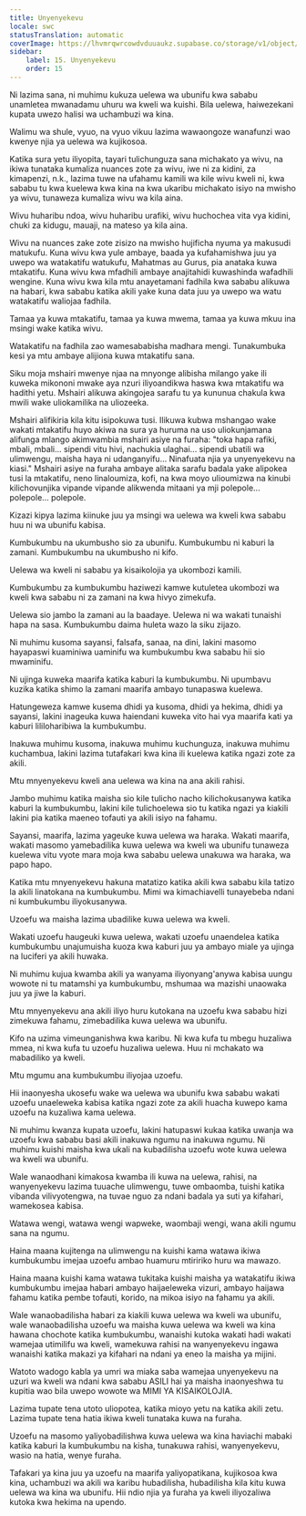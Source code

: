 ```yaml
---
title: Unyenyekevu
locale: swc
statusTranslation: automatic
coverImage: https://lhvmrqwrcowdvduuaukz.supabase.co/storage/v1/object/public/strapi-uploads/small_cover-educacion-fundamental.webp-2d51a7828a2b1309555be27f7e2a61a0.webp
sidebar:
    label: 15. Unyenyekevu
    order: 15
---
```

Ni lazima sana, ni muhimu kukuza uelewa wa ubunifu kwa sababu unamletea mwanadamu uhuru wa kweli wa kuishi. Bila uelewa, haiwezekani kupata uwezo halisi wa uchambuzi wa kina.

Walimu wa shule, vyuo, na vyuo vikuu lazima wawaongoze wanafunzi wao kwenye njia ya uelewa wa kujikosoa.

Katika sura yetu iliyopita, tayari tulichunguza sana michakato ya wivu, na ikiwa tunataka kumaliza nuances zote za wivu, iwe ni za kidini, za kimapenzi, n.k., lazima tuwe na ufahamu kamili wa kile wivu kweli ni, kwa sababu tu kwa kuelewa kwa kina na kwa ukaribu michakato isiyo na mwisho ya wivu, tunaweza kumaliza wivu wa kila aina.

Wivu huharibu ndoa, wivu huharibu urafiki, wivu huchochea vita vya kidini, chuki za kidugu, mauaji, na mateso ya kila aina.

Wivu na nuances zake zote zisizo na mwisho hujificha nyuma ya makusudi matukufu. Kuna wivu kwa yule ambaye, baada ya kufahamishwa juu ya uwepo wa watakatifu watukufu, Mahatmas au Gurus, pia anataka kuwa mtakatifu. Kuna wivu kwa mfadhili ambaye anajitahidi kuwashinda wafadhili wengine. Kuna wivu kwa kila mtu anayetamani fadhila kwa sababu alikuwa na habari, kwa sababu katika akili yake kuna data juu ya uwepo wa watu watakatifu waliojaa fadhila.

Tamaa ya kuwa mtakatifu, tamaa ya kuwa mwema, tamaa ya kuwa mkuu ina msingi wake katika wivu.

Watakatifu na fadhila zao wamesababisha madhara mengi. Tunakumbuka kesi ya mtu ambaye alijiona kuwa mtakatifu sana.

Siku moja mshairi mwenye njaa na mnyonge alibisha milango yake ili kuweka mikononi mwake aya nzuri iliyoandikwa haswa kwa mtakatifu wa hadithi yetu. Mshairi alikuwa akingojea sarafu tu ya kununua chakula kwa mwili wake uliokamilika na uliozeeka.

Mshairi alifikiria kila kitu isipokuwa tusi. Ilikuwa kubwa mshangao wake wakati mtakatifu huyo akiwa na sura ya huruma na uso uliokunjamana alifunga mlango akimwambia mshairi asiye na furaha: "toka hapa rafiki, mbali, mbali... sipendi vitu hivi, nachukia ulaghai... sipendi ubatili wa ulimwengu, maisha haya ni udanganyifu... Ninafuata njia ya unyenyekevu na kiasi." Mshairi asiye na furaha ambaye alitaka sarafu badala yake alipokea tusi la mtakatifu, neno linaloumiza, kofi, na kwa moyo ulioumizwa na kinubi kilichovunjika vipande vipande alikwenda mitaani ya mji polepole... polepole... polepole.

Kizazi kipya lazima kiinuke juu ya msingi wa uelewa wa kweli kwa sababu huu ni wa ubunifu kabisa.

Kumbukumbu na ukumbusho sio za ubunifu. Kumbukumbu ni kaburi la zamani. Kumbukumbu na ukumbusho ni kifo.

Uelewa wa kweli ni sababu ya kisaikolojia ya ukombozi kamili.

Kumbukumbu za kumbukumbu haziwezi kamwe kutuletea ukombozi wa kweli kwa sababu ni za zamani na kwa hivyo zimekufa.

Uelewa sio jambo la zamani au la baadaye. Uelewa ni wa wakati tunaishi hapa na sasa. Kumbukumbu daima huleta wazo la siku zijazo.

Ni muhimu kusoma sayansi, falsafa, sanaa, na dini, lakini masomo hayapaswi kuaminiwa uaminifu wa kumbukumbu kwa sababu hii sio mwaminifu.

Ni ujinga kuweka maarifa katika kaburi la kumbukumbu. Ni upumbavu kuzika katika shimo la zamani maarifa ambayo tunapaswa kuelewa.

Hatungeweza kamwe kusema dhidi ya kusoma, dhidi ya hekima, dhidi ya sayansi, lakini inageuka kuwa haiendani kuweka vito hai vya maarifa kati ya kaburi lililoharibiwa la kumbukumbu.

Inakuwa muhimu kusoma, inakuwa muhimu kuchunguza, inakuwa muhimu kuchambua, lakini lazima tutafakari kwa kina ili kuelewa katika ngazi zote za akili.

Mtu mnyenyekevu kweli ana uelewa wa kina na ana akili rahisi.

Jambo muhimu katika maisha sio kile tulicho nacho kilichokusanywa katika kaburi la kumbukumbu, lakini kile tulichoelewa sio tu katika ngazi ya kiakili lakini pia katika maeneo tofauti ya akili isiyo na fahamu.

Sayansi, maarifa, lazima yageuke kuwa uelewa wa haraka. Wakati maarifa, wakati masomo yamebadilika kuwa uelewa wa kweli wa ubunifu tunaweza kuelewa vitu vyote mara moja kwa sababu uelewa unakuwa wa haraka, wa papo hapo.

Katika mtu mnyenyekevu hakuna matatizo katika akili kwa sababu kila tatizo la akili linatokana na kumbukumbu. Mimi wa kimachiavelli tunayebeba ndani ni kumbukumbu iliyokusanywa.

Uzoefu wa maisha lazima ubadilike kuwa uelewa wa kweli.

Wakati uzoefu haugeuki kuwa uelewa, wakati uzoefu unaendelea katika kumbukumbu unajumuisha kuoza kwa kaburi juu ya ambayo miale ya ujinga na luciferi ya akili huwaka.

Ni muhimu kujua kwamba akili ya wanyama iliyonyang'anywa kabisa uungu wowote ni tu matamshi ya kumbukumbu, mshumaa wa mazishi unaowaka juu ya jiwe la kaburi.

Mtu mnyenyekevu ana akili iliyo huru kutokana na uzoefu kwa sababu hizi zimekuwa fahamu, zimebadilika kuwa uelewa wa ubunifu.

Kifo na uzima vimeunganishwa kwa karibu. Ni kwa kufa tu mbegu huzaliwa mmea, ni kwa kufa tu uzoefu huzaliwa uelewa. Huu ni mchakato wa mabadiliko ya kweli.

Mtu mgumu ana kumbukumbu iliyojaa uzoefu.

Hii inaonyesha ukosefu wake wa uelewa wa ubunifu kwa sababu wakati uzoefu unaeleweka kabisa katika ngazi zote za akili huacha kuwepo kama uzoefu na kuzaliwa kama uelewa.

Ni muhimu kwanza kupata uzoefu, lakini hatupaswi kukaa katika uwanja wa uzoefu kwa sababu basi akili inakuwa ngumu na inakuwa ngumu. Ni muhimu kuishi maisha kwa ukali na kubadilisha uzoefu wote kuwa uelewa wa kweli wa ubunifu.

Wale wanaodhani kimakosa kwamba ili kuwa na uelewa, rahisi, na wanyenyekevu lazima tuuache ulimwengu, tuwe ombaomba, tuishi katika vibanda vilivyotengwa, na tuvae nguo za ndani badala ya suti ya kifahari, wamekosea kabisa.

Watawa wengi, watawa wengi wapweke, waombaji wengi, wana akili ngumu sana na ngumu.

Haina maana kujitenga na ulimwengu na kuishi kama watawa ikiwa kumbukumbu imejaa uzoefu ambao huamuru mtiririko huru wa mawazo.

Haina maana kuishi kama watawa tukitaka kuishi maisha ya watakatifu ikiwa kumbukumbu imejaa habari ambayo haijaeleweka vizuri, ambayo haijawa fahamu katika pembe tofauti, korido, na mikoa isiyo na fahamu ya akili.

Wale wanaobadilisha habari za kiakili kuwa uelewa wa kweli wa ubunifu, wale wanaobadilisha uzoefu wa maisha kuwa uelewa wa kweli wa kina hawana chochote katika kumbukumbu, wanaishi kutoka wakati hadi wakati wamejaa utimilifu wa kweli, wamekuwa rahisi na wanyenyekevu ingawa wanaishi katika makazi ya kifahari na ndani ya eneo la maisha ya mijini.

Watoto wadogo kabla ya umri wa miaka saba wamejaa unyenyekevu na uzuri wa kweli wa ndani kwa sababu ASILI hai ya maisha inaonyeshwa tu kupitia wao bila uwepo wowote wa MIMI YA KISAIKOLOJIA.

Lazima tupate tena utoto uliopotea, katika mioyo yetu na katika akili zetu. Lazima tupate tena hatia ikiwa kweli tunataka kuwa na furaha.

Uzoefu na masomo yaliyobadilishwa kuwa uelewa wa kina haviachi mabaki katika kaburi la kumbukumbu na kisha, tunakuwa rahisi, wanyenyekevu, wasio na hatia, wenye furaha.

Tafakari ya kina juu ya uzoefu na maarifa yaliyopatikana, kujikosoa kwa kina, uchambuzi wa akili wa karibu hubadilisha, hubadilisha kila kitu kuwa uelewa wa kina wa ubunifu. Hii ndio njia ya furaha ya kweli iliyozaliwa kutoka kwa hekima na upendo.

